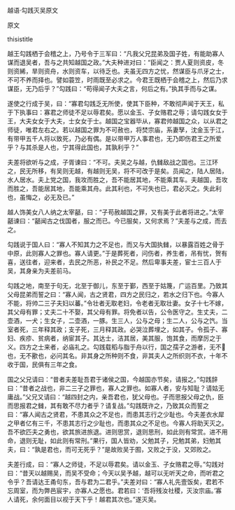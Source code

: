 


越语·勾践灭吴原文

原文

thisistitle

越王勾践栖于会稽之上，乃号令于三军曰：“凡我父兄昆弟及国子姓，有能助寡人谋而退吴者，吾与之共知越国之政。”大夫种进对曰：“臣闻之：贾人夏则资皮，冬则资絺，旱则资舟，水则资车，以待乏也。夫虽无四方之忧，然谋臣与爪牙之士，不可不养而择也。譬如蓑笠，时雨既至必求之。今君王既栖于会稽之上，然后乃求谋臣，无乃后乎？”勾践曰：“苟得闻子大夫之言，何后之有。”执其手而与之谋。

遂使之行成于吴，曰：“寡君勾践乏无所使，使其下臣种，不敢彻声闻于天王，私于下执事曰：寡君之师徒不足以辱君矣。愿以金玉、子女赂君之辱；请勾践女女于王，大夫女女于大夫，士女女于士。越国之宝器毕从，寡君帅越国之众，以从君之师徒，唯君左右之。若以越国之罪为不可赦也，将焚宗庙，系妻孥，沈金玉于江，有带甲五千人将以致死，乃必有偶。是以带甲万人事君也，无乃即伤君王之所爱乎？与其杀是人也，宁其得此国也，其孰利乎？”

夫差将欲听与之成，子胥谏曰：“不可。夫吴之与越，仇雠敌战之国也。三江环之，民无所移，有吴则无越，有越则无吴，将不可改于是矣。员闻之，陆人居陆，水人居水。夫上党之国，我攻而胜之，吾不能居其地，不能乘其车。夫越国，吾攻而胜之，吾能居其地，吾能乘其舟。此其利也，不可失也已，君必灭之。失此利也，虽悔之，必无及已。”

越人饰美女八人纳之太宰嚭，曰：“子苟赦越国之罪，又有美于此者将进之。”太宰嚭谏曰：“嚭闻古之伐国者，服之而已。今已服矣，又何求焉？”夫差与之成，而去之。

勾践说于国人曰：“寡人不知其力之不足也，而又与大国执雠，以暴露百姓之骨于中原，此则寡人之罪也。寡人请更。”于是葬死者，问伤者，养生者，吊有忧，贺有喜，送往者，迎来者，去民之所恶，补民之不足。然后卑事夫差，宦士三百人于吴，其身亲为夫差前马。

勾践之地，南至于句无，北至于御儿，东至于鄞，西至于姑篾，广运百里。乃致其父母昆弟而誓之曰：“寡人闻，古之贤君，四方之民归之，若水之归下也。今寡人不能，将帅二三子夫妇以蕃。”令壮者无取老妇，令老者无取壮妻。女子十七不嫁，其父母有罪；丈夫二十不娶，其父母有罪。将免者以告，公令医守之。生丈夫，二壶酒，一犬；生女子，二壶酒，一豚。生三人，公与之母；生二人，公与之饩。当室者死，三年释其政；支子死，三月释其政。必哭泣葬埋之，如其子。令孤子、寡妇、疾疹、贫病者，纳宦其子。其达士，洁其居，美其服，饱其食，而摩厉之于义。四方之士来者，必庙礼之。勾践载稻与脂于舟以行，国之孺子之游者，无不也，无不歠也，必问其名。非其身之所种则不食，非其夫人之所织则不衣，十年不收于国，民俱有三年之食。

国之父兄请曰：“昔者夫差耻吾君于诸侯之国，今越国亦节矣，请报之。”勾践辞曰：“昔者之战也，非二三子之罪也，寡人之罪也。如寡人者，安与知耻？请姑无庸战。”父兄又请曰：“越四封之内，亲吾君也，犹父母也。子而思报父母之仇，臣而思报君之雠，其有敢不尽力者乎？请复战。”勾践既许之，乃致其众而誓之曰：“寡人闻古之贤君，不患其众之不足也，而患其志行之少耻也。今夫差衣水犀之甲者亿有三千，不患其志行之少耻也，而患其众之不足也。今寡人将助天灭之。吾不欲匹夫之勇也，欲其旅进旅退。进则思赏，退则思刑，如此则有常赏。进不用命，退则无耻，如此则有常刑。”果行，国人皆劝，父勉其子，兄勉其弟，妇勉其夫，曰：“孰是君也，而可无死乎？”是故败吴于囿，又败之于没，又郊败之。

夫差行成，曰：“寡人之师徒，不足以辱君矣。请以金玉、子女赂君之辱。”勾践对曰：“昔天以越赐吴，而吴不受命；今天以吴予越，越可以无听天之命，而听君之令乎？吾请达王甬句东，吾与君为二君乎。”夫差对曰：“寡人礼先壹饭矣，君若不忘周室，而为弊邑宸宇，亦寡人之愿也。君若曰：‘吾将残汝社稷，灭汝宗庙。’寡人请死，余何面目以视于天下乎！越君其次也。”遂灭吴。


